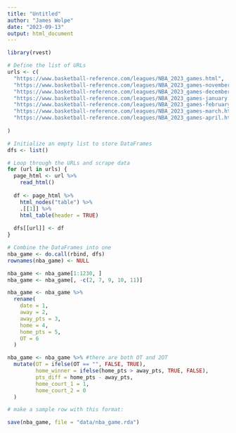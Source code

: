```yaml
---
title: "Untitled"
author: "James Wolpe"
date: "2023-09-13"
output: html_document
---
```


```r
library(rvest)

# Define the list of URLs
urls <- c(
  "https://www.basketball-reference.com/leagues/NBA_2023_games.html",
  "https://www.basketball-reference.com/leagues/NBA_2023_games-november.html",
  "https://www.basketball-reference.com/leagues/NBA_2023_games-december.html",
  "https://www.basketball-reference.com/leagues/NBA_2023_games-january.html",
  "https://www.basketball-reference.com/leagues/NBA_2023_games-february.html",
  "https://www.basketball-reference.com/leagues/NBA_2023_games-march.html",
  "https://www.basketball-reference.com/leagues/NBA_2023_games-april.html"
  
)

# Initialize an empty list to store DataFrames
dfs <- list()

# Loop through the URLs and scrape data
for (url in urls) {
  page_html <- url %>%
    read_html()
  
  df <- page_html %>%
    html_nodes("table") %>%
    .[[1]] %>%
    html_table(header = TRUE)
  
  dfs[[url]] <- df
}

# Combine the DataFrames into one
nba_game <- do.call(rbind, dfs)
rownames(nba_game) <- NULL
```


```r
nba_game <- nba_game[1:1230, ]
nba_game <- nba_game[, -c(2, 7, 9, 10, 11)]

nba_game <- nba_game %>%
  rename(
    date = 1,       
    away = 2,       
    away_pts = 3,   
    home = 4,       
    home_pts = 5,   
    OT = 6          
  )

nba_game <- nba_game %>% #there are both OT and 2OT
  mutate(OT = ifelse(OT == "", FALSE, TRUE),
         home_winner = ifelse(home_pts > away_pts, TRUE, FALSE),
         pts_diff = home_pts - away_pts,
         home_court_1 = 1,
         home_court_2 = 0
  )

# make a sample row with this format: 

save(nba_game, file = "data/nba_game.rda")
```



